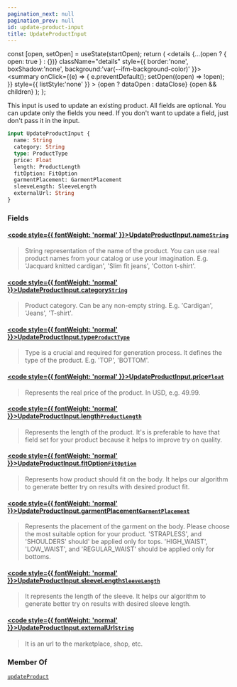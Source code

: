 ```yaml
---
pagination_next: null
pagination_prev: null
id: update-product-input
title: UpdateProductInput
---
```









  const [open, setOpen] = useState(startOpen);
  return (
    <details {...(open ? { open: true } : {})} className="details" style={{ border:'none', boxShadow:'none', background:'var(--ifm-background-color)' }}>
      <summary
        onClick={(e) => {
          e.preventDefault();
          setOpen((open) => !open);
        }}
        style={{ listStyle:'none' }}
      >
      {open ? dataOpen : dataClose}
      </summary>
      {open && children}
    </details>
  );
};








This input is used to update an existing product. All fields are optional. You can update only the fields you need. If you don't want to update a field, just don't pass it in the input.


```graphql
input UpdateProductInput {
  name: String
  category: String
  type: ProductType
  price: Float
  length: ProductLength
  fitOption: FitOption
  garmentPlacement: GarmentPlacement
  sleeveLength: SleeveLength
  externalUrl: String
}
```




### Fields

#### [<code style={{ fontWeight: 'normal' }}>UpdateProductInput.<b>name</b></code>](#)<Bullet />[`String`](/types/scalars/string) <Badge class="badge badge--secondary" text="scalar"/> 
> 
> 
> String representation of the name of the product. You can use real product names from your catalog or use your imagination. E.g. 'Jacquard knitted cardigan', 'Slim fit jeans', 'Cotton t-shirt'.
> 

#### [<code style={{ fontWeight: 'normal' }}>UpdateProductInput.<b>category</b></code>](#)<Bullet />[`String`](/types/scalars/string) <Badge class="badge badge--secondary" text="scalar"/> 
> 
> 
> Product category. Can be any non-empty string. E.g. 'Cardigan', 'Jeans', 'T-shirt'.
> 

#### [<code style={{ fontWeight: 'normal' }}>UpdateProductInput.<b>type</b></code>](#)<Bullet />[`ProductType`](/types/enums/product-type) <Badge class="badge badge--secondary" text="enum"/> 
> 
> 
> Type is a crucial and required for generation process. It defines the type of the product. E.g. 'TOP', 'BOTTOM'.
> 

#### [<code style={{ fontWeight: 'normal' }}>UpdateProductInput.<b>price</b></code>](#)<Bullet />[`Float`](/types/scalars/float) <Badge class="badge badge--secondary" text="scalar"/> 
> 
> 
> Represents the real price of the product. In USD, e.g. 49.99.
> 

#### [<code style={{ fontWeight: 'normal' }}>UpdateProductInput.<b>length</b></code>](#)<Bullet />[`ProductLength`](/types/enums/product-length) <Badge class="badge badge--secondary" text="enum"/> 
> 
> 
> Represents the length of the product. It's is preferable to have that field set for your product because it helps to improve try on quality.
> 

#### [<code style={{ fontWeight: 'normal' }}>UpdateProductInput.<b>fitOption</b></code>](#)<Bullet />[`FitOption`](/types/enums/fit-option) <Badge class="badge badge--secondary" text="enum"/> 
> 
> 
> Represents how product should fit on the body. It helps our algorithm to generate better try on results with desired product fit.
> 

#### [<code style={{ fontWeight: 'normal' }}>UpdateProductInput.<b>garmentPlacement</b></code>](#)<Bullet />[`GarmentPlacement`](/types/enums/garment-placement) <Badge class="badge badge--secondary" text="enum"/> 
> 
> 
> Represents the placement of the garment on the body. Please choose the most suitable option for your product. 'STRAPLESS', and 'SHOULDERS' should'
> be applied only for tops. 'HIGH_WAIST', 'LOW_WAIST', and 'REGULAR_WAIST' should be applied only for bottoms.
> 

#### [<code style={{ fontWeight: 'normal' }}>UpdateProductInput.<b>sleeveLength</b></code>](#)<Bullet />[`SleeveLength`](/types/enums/sleeve-length) <Badge class="badge badge--secondary" text="enum"/> 
> 
> 
> It represents the length of the sleeve. It helps our algorithm to generate better try on results with desired sleeve length.
> 

#### [<code style={{ fontWeight: 'normal' }}>UpdateProductInput.<b>externalUrl</b></code>](#)<Bullet />[`String`](/types/scalars/string) <Badge class="badge badge--secondary" text="scalar"/> 
> 
> 
> It is an url to the marketplace, shop, etc.
> 





### Member Of

[`updateProduct`](/api/mutations/update-product)  <Badge class="badge badge--secondary" text="mutation"/>

